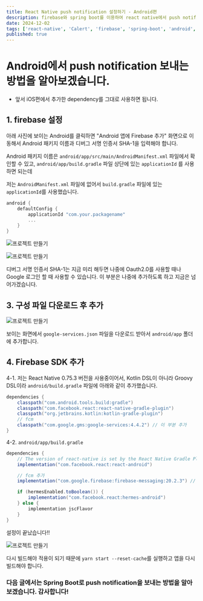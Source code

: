 ```yaml
---
title: React Native push notification 설정하기 - Android편
description: firebase와 spring boot를 이용하여 react native에서 push notification 설정하기 - Android편
date: 2024-12-02
tags: ['react-native', 'Calert', 'firebase', 'spring-boot', 'android', 'fcm']
published: true
---
```


# Android에서 push notification 보내는 방법을 알아보겠습니다.

- 앞서 iOS편에서 추가한 dependency를 그대로 사용하면 됩니다.

## 1. firebase 설정

아래 사진에 보이는 Android를 클릭하면 "Android 앱에 Firebase 추가" 화면으로 이동해서
Android 패키지 이름과 디버그 서명 인증서 SHA-1을 입력해야 합니다.

Android 패키지 이름은 `android/app/src/main/AndroidManifest.xml` 파일에서 확인할 수 있고, `android/app/build.gradle` 파일 상단에 있는 `applicationId` 를 사용하면 되는데

저는 `AndroidManifest.xml` 파일에 없어서 `build.gradle` 파일에 있는 `applicationId`를 사용했습니다.

```gradle
android {
    defaultConfig {
        applicationId "com.your.packagename"
        ...
    }
}
```

<Image
  src="../../assets/images/push-notification-android/1.png"
  alt="프로젝트 만들기"
  width={800}
  height={300}
/>

<Image
  src="../../assets/images/push-notification-android/2.png"
  alt="프로젝트 만들기"
  width={800}
  height={300}
/>

디버그 서명 인증서 SHA-1는 지금 미리 해두면 나중에 Oauth2.0를 사용할 때나 Google 로그인 할 때 사용할 수 있습니다. 이 부분은 나중에 추가하도록 하고 지금은 넘어가겠습니다.

## 3. 구성 파일 다운로드 후 추가

<Image
  src="../../assets/images/push-notification-android/3.png"
  alt="프로젝트 만들기"
  width={800}
  height={300}
/>

보이는 화면에서 `google-services.json` 파일을 다운로드 받아서 `android/app` 폴더에 추가합니다.

## 4. Firebase SDK 추가

4-1. 저는 React Native 0.75.3 버전을 사용중이어서, Kotlin DSL이 아니라 Groovy DSL이라 `android/build.gradle` 파일에 아래와 같이 추가했습니다.

```gradle
dependencies {
    classpath("com.android.tools.build:gradle")
    classpath("com.facebook.react:react-native-gradle-plugin")
    classpath("org.jetbrains.kotlin:kotlin-gradle-plugin")
    // fcm
    classpath("com.google.gms:google-services:4.4.2") // 이 부분 추가
}
```

4-2. `android/app/build.gradle`

```gradle
dependencies {
    // The version of react-native is set by the React Native Gradle Plugin
    implementation("com.facebook.react:react-android")

    // fcm 추가
    implementation("com.google.firebase:firebase-messaging:20.2.3") // 이 부분 추가

    if (hermesEnabled.toBoolean()) {
        implementation("com.facebook.react:hermes-android")
    } else {
        implementation jscFlavor
    }
}
```

설정이 끝났습니다!!

<Image
  src="../../assets/images/push-notification-android/4.png"
  alt="프로젝트 만들기"
  width={800}
  height={300}
/>

다시 빌드해야 적용이 되기 때문에 `yarn start --reset-cache`를 실행하고 앱을 다시 빌드해야 합니다.

### 다음 글에서는 Spring Boot로 push notification을 보내는 방법을 알아보겠습니다. 감사합니다!
